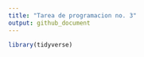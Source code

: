 ```yaml
---
title: "Tarea de programacion no. 3"
output: github_document
---
```



```r
library(tidyverse)
```

